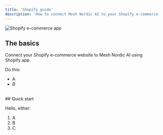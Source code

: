 ```yaml
---
title: 'Shopify guide'
description: 'How to connect Mesh Nordic AI to your Shopify e-commerce website.'
---
```


![Shopify e-commerce app](/images/shopify_logo_darkbg.svg)


## The basics

Connect your Shopify e-commerce website to Mesh Nordic AI using Shopify app.

Do this:

- A
- B


<br/>
## Quick start

Hello, either:

1. A
2. B
3. C
